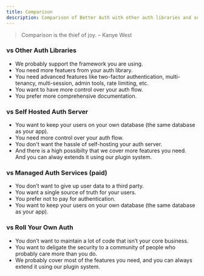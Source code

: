 ```yaml
---
title: Comparison
description: Comparison of Better Auth with other auth libraries and services.
---
```


> Comparison is the thief of joy. – Kanye West

### vs Other Auth Libraries

- We probably support the framework you are using.
- You need more featuers from your auth library.
- You need advanced features like two-factor authentication, multi-tenancy, multi-session, admin tools, rate limiting, etc.
- You want to have more control over your auth flow.
- You prefer more comprehensive documentation.

### vs Self Hosted Auth Server
- You want to keep your users on your own database (the same database as your app).
- You need more control over your auth flow.
- You don't want the hassle of self-hosting your auth server.
- And there is a high possibilty that we cover more features you need. And you can alway extends it using our plugin system.

### vs Managed Auth Services (paid)

- You don’t want to give up user data to a third party.
- You want a single source of truth for your users.
- You prefer not to pay for authentication.
- You want to keep your users on your own database (the same database as your app).

### vs Roll Your Own Auth

- You don’t want to maintain a lot of code that isn’t your core business.
- You want to deligate the security to a community of people who probably care more than you do.
- We probably cover most of the features you need, and you can always extend it using our plugin system.